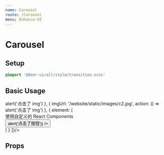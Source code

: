 ```yaml
---
name: Carousel
route: /Carousel
menu: Enhance-UI
---
```



# Carousel

## Setup

```scss
@import '@deer-ui/all/style/transition.scss'
```

## Basic Usage

<Playground>
  <Carousel
    styleConfig={{
      width: '100%',
      height: 500
    }}
    carouselItems={[
      {
        imgUrl: '/website/static/images/c1.jpg',
        action: () => alert('点击了 img')
      },
      {
        imgUrl: '/website/static/images/c2.jpg',
        action: () => alert('点击了 img')
      },
      {
        element: (
          <div className="p20 t_white">
            <div>使用自定义的 React Components</div>
            <Button text="任意的组件" onClick={e => alert('点击了按钮')} />
          </div>
        )
      }
    ]}/>
</Playground>

## Props

<Props of={Carousel} />
